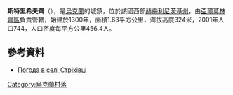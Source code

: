 {{coord|49|2|29|N|26|56|39|E|scale:100000|display=title}}

'''斯特里希夫齊'''（{{lang-uk|Стріхівці}}），是[[烏克蘭|烏克蘭]]的城鎮，位於該國西部[[赫梅利尼茨基州|赫梅利尼茨基州]]，由[[亞爾莫林齊區|亞爾莫林齊區]]負責管轄，始建於1300年，面積1.63平方公里，海拔高度324米，2001年人口744，人口密度每平方公里456.4人。

==參考資料==
* [http://weather.in.ua/ua/hmel'nickaja/25391 Погода в селі Стріхівці]{{Wayback|url=http://weather.in.ua/ua/hmel%27nickaja/25391 |date=20111220105100 }}

{{Ukraine-geo-stub}}
[[Category:烏克蘭村落|Category:烏克蘭村落]]